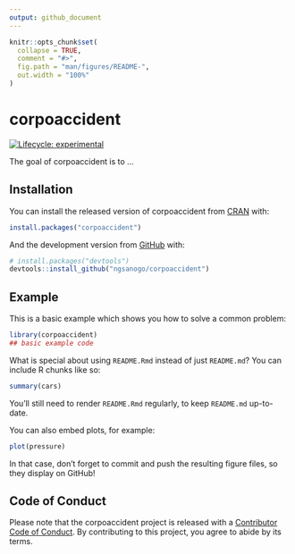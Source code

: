 ```yaml
---
output: github_document
---
```


<!-- README.md is generated from README.Rmd. Please edit that file -->

```r
knitr::opts_chunk$set(
  collapse = TRUE,
  comment = "#>",
  fig.path = "man/figures/README-",
  out.width = "100%"
)
```

# corpoaccident

<!-- badges: start -->
[![Lifecycle: experimental](https://img.shields.io/badge/lifecycle-experimental-orange.svg)](https://www.tidyverse.org/lifecycle/#experimental)
<!-- badges: end -->

The goal of corpoaccident is to ...

## Installation

You can install the released version of corpoaccident from [CRAN](https://CRAN.R-project.org) with:

``` r
install.packages("corpoaccident")
```

And the development version from [GitHub](https://github.com/) with:

``` r
# install.packages("devtools")
devtools::install_github("ngsanogo/corpoaccident")
```
## Example

This is a basic example which shows you how to solve a common problem:

```r
library(corpoaccident)
## basic example code
```

What is special about using `README.Rmd` instead of just `README.md`? You can include R chunks like so:

```r
summary(cars)
```

You'll still need to render `README.Rmd` regularly, to keep `README.md` up-to-date.

You can also embed plots, for example:

```r
plot(pressure)
```

In that case, don't forget to commit and push the resulting figure files, so they display on GitHub!

## Code of Conduct
  
  Please note that the corpoaccident project is released with a [Contributor Code of Conduct](https://contributor-covenant.org/version/2/0/CODE_OF_CONDUCT.html). By contributing to this project, you agree to abide by its terms.

